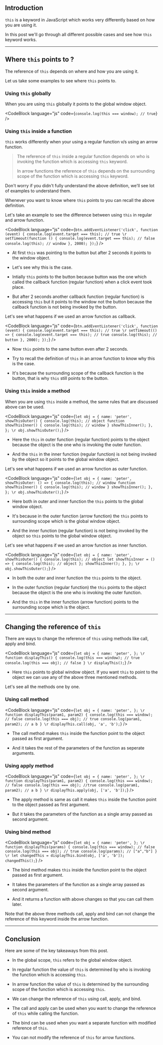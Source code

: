 
<PostContainer id={1}>

## Introduction

`this` is a keyword in JavaScript which works very differently based on how you are using it.

In this post we'll go through all different possible cases and see how `this` keyword works.

---

## Where `this` points to ?

The reference of `this` depends on where and how you are using it.

Let us take some examples to see where `this` points to.

### Using `this` globally

When you are using `this` globally it points to the global window object.

<CodeBlock
	language="js"
	code={`
console.log(this === window); // true
	`}
/>

### Using `this` inside a function

`this` works differently when your using a regular function v/s using an arrow function.

> The reference of `this` inside a regular function depends on who is invoking the function which is accessing `this` keyword.
>
> In arrow functions the reference of `this` depends on the surrounding scope of the function which is accessing `this` keyword.

Don't worry if you didn't fully understand the above definition, we'll see lot of examples to understand them.

Whenever you want to know where `this` points to you can recall the above definition.

Let's take an example to see the difference between using `this` in regular and arrow function.

<CodeBlock
	language="js"
	code={`
btn.addEventListener('click', function (event) {
	console.log(event.target === this); // true
\r
    setTimeout(function () {
    	console.log(event.target === this); // false
    	console.log(this); // window
    }, 2000);
});
    `}
/>

-   At first `this` was pointing to the button but after 2 seconds it points to the window object.

-   Let's see why this is the case.

-   Intially `this` points to the button because button was the one which called the callback function (regular function) when a click event took place.

-   But after 2 seconds another callback function (regular function) is accessing `this` but it points to the window not the button because the callback function is not being invoked by the button.

Let's see what happens if we used an arrow function as callback.

<CodeBlock
	language="js"
	code={`
btn.addEventListener('click', function (event) {
	console.log(event.target === this); // true
\r
    setTimeout(() => {
    	console.log(event.target === this); // true
    	console.log(this); // button
    }, 2000);
});
	`}
/>

-   Now `this` points to the same button even after 2 seconds.

-   Try to recall the definition of `this` in an arrow function to know why this is the case.

-   It's because the surrounding scope of the callback function is the button, that is why `this` still points to the button.

### Using `this` inside a method

When you are using `this` inside a method, the same rules that are discussed above can be used.

<CodeBlock
	language="js"
	code={`
let obj = {
	name: 'peter',
    showThisOuter() {
    	console.log(this); // object
    	function showThisInner() {
    		console.log(this); // window
    	}
    	showThisInner();
    },
};
\r
obj.showThisOuter();
`}
/>

-   Here the `this` in outer function (regular function) points to the object because the object is the one who is invoking the outer function.

-   And the `this` in the inner function (regular function) is not being invoked by the object so it points to the global window object.

Let's see what happens if we used an arrow function as outer function.

<CodeBlock
	language="js"
	code={`
let obj = {
	name: 'peter',
	showThisOuter: () => {
		console.log(this); // window
		function showThisInner() {
			console.log(this); // window
		}
		showThisInner();
	},
};
\r
obj.showThisOuter();
	`}
/>

-   Here both in outer and inner function the `this` points to the global window object.

-   It's because in the outer function (arrow function) the `this` points to surrounding scope which is the global window object.

-   And the inner function (regular function) is not being invoked by the object so `this` points to the global window object.

Let's see what happens if we used an arrow function as inner function.

<CodeBlock
	language="js"
	code={`
let obj = {
	name: 'peter',
	showThisOuter() {
		console.log(this); // object
		let showThisInner = () => {
			console.log(this); // object
		};
		showThisInner();
	},
};
\r
obj.showThisOuter();
	`}
/>

-   In both the outer and inner function the `this` points to the object.

-   In the outer function (regular function) the `this` points to the object because the object is the one who is invoking the outer function.

-   And the `this` in the inner function (arrow function) points to the surrounding scope which is the object.

---

## Changing the reference of `this`

There are ways to change the reference of `this` using methods like call, apply and bind.

<CodeBlock
	language="js"
	code={`
let obj = {
	name: 'peter',
};
\r
function displayThis() {
	console.log(this === window); // true
	console.log(this === obj); // false
}
\r
displayThis();
	`}
/>

-   Here `this` points to global window object. If you want `this` to point to the object we can use any of the above three mentioned methods.

Let's see all the methods one by one.

### Using call method

<CodeBlock
	language="js"
	code={`
let obj = {
	name: 'peter',
};
\r
function displayThis(param1, param2) {
	console.log(this === window); // false
	console.log(this === obj); // true
	console.log(param1, param2); // a b
}
\r
displayThis.call(obj, 'a', 'b');
	`}
/>

-   The call method makes `this` inside the function point to the object passed as first argument.

-   And it takes the rest of the parameters of the function as seperate arguments.

### Using apply method

<CodeBlock
	language="js"
	code={`
let obj = {
	name: 'peter',
};
\r
function displayThis(param1, param2) {
	console.log(this === window); // false
	console.log(this === obj); //true
	console.log(param1, param2); // a b
}
\r
displayThis.apply(obj, ['a', 'b']);
	`}
/>

-   The apply method is same as call it makes `this` inside the function point to the object passed as first argument.

-   But it takes the parameters of the function as a single array passed as second argument.

### Using bind method

<CodeBlock
	language="js"
	code={`
let obj = {
	name: 'peter',
};
\r
function displayThis(params) {
	console.log(this === window); // false
	console.log(this === obj); // true
	console.log(params); // ["a","b"]
}
\r
let changedThis = displayThis.bind(obj, ['a', 'b']);
changedThis();
	`}
/>

-   The bind method makes `this` inside the function point to the object passed as first argument.

-   It takes the parameters of the function as a single array passed as second argument.

-   And it returns a function with above changes so that you can call them later.

<Alert type="warning" width="100%">
	<Text>
		Note that the above three methods call, apply and bind can not change the reference of this
		keyword inside the arrow function.
	</Text>
</Alert>

---

## Conclusion

Here are some of the key takeaways from this post.

-   In the global scope, `this` refers to the global window object.

-   In regular function the value of `this` is determined by who is invoking the function which is accessing `this`.

-   In arrow function the value of `this` is determined by the surrounding scope of the function which is accessing `this`.

-   We can change the reference of `this` using call, apply, and bind.

-   The call and apply can be used when you want to change the reference of `this` while calling the function.

-   The bind can be used when you want a separate function with modified reference of `this`.

-   You can not modify the reference of `this` for arrow functions.

</PostContainer>
